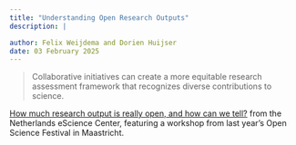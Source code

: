```yaml
---
title: "Understanding Open Research Outputs"
description: |

author: Felix Weijdema and Dorien Huijser
date: 03 February 2025
---
```


> Collaborative initiatives can create a more equitable research assessment framework that recognizes diverse contributions to science.

[How much research output is really open, and how can we tell?](https://blog.esciencecenter.nl/how-much-research-output-is-really-open-and-how-can-we-tell-422013cc93ab) from the Netherlands eScience Center, featuring a workshop from last year's Open Science Festival in Maastricht.
